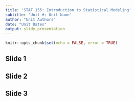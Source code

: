 ```yaml
---
title: 'STAT 155: Introduction to Statistical Modeling'
subtitle: 'Unit #: Unit Name'
author: "Unit Authors"
date: "Unit Dates"
output: slidy_presentation
---
```


```r
knitr::opts_chunk$set(echo = FALSE, error = TRUE)
```

## Slide 1


## Slide 2


## Slide 3